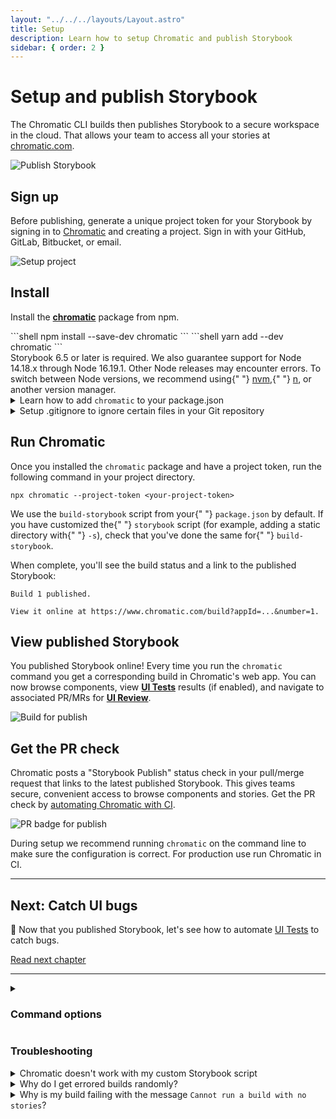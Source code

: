 ```yaml
---
layout: "../../../layouts/Layout.astro"
title: Setup
description: Learn how to setup Chromatic and publish Storybook
sidebar: { order: 2 }
---
```



# Setup and publish Storybook

The Chromatic CLI builds then publishes Storybook to a secure workspace in the cloud. That allows your team to access all your stories at [chromatic.com](https://www.chromatic.com/start).

![Publish Storybook](../../../images/workflow-publish.png)

## Sign up

Before publishing, generate a unique project token for your Storybook by signing in to [Chromatic](https://www.chromatic.com/start) and creating a project. Sign in with your GitHub, GitLab, Bitbucket, or email.

<DemoChromaticUnlinked />

![Setup project](../../../images/setup.png)

## Install

Install the [**chromatic**](https://www.npmjs.com/package/chromatic) package from npm.

<Tabs>
  <TabItem label="npm">
  ```shell
  npm install --save-dev chromatic
  ```
  </TabItem>

  <TabItem label="yarn">
  ```shell
  yarn add --dev chromatic
  ```
  </TabItem>
</Tabs>

<div class="aside">
  Storybook 6.5 or later is required. We also guarantee support for Node 14.18.x
  through Node 16.19.1. Other Node releases may encounter errors. To switch
  between Node versions, we recommend using{" "}
  <a href="https://github.com/nvm-sh/nvm">nvm</a>,{" "}
  <a href="https://github.com/tj/n">n</a>, or another version manager.
</div>

<details>
<summary>Learn how to add <code>chromatic</code> to your package.json</summary>

The `chromatic` command will also give you the option of adding an npm script to your `package.json` so you can run future builds with `npm run chromatic/yarn chromatic`. If you want to add it manually, it should look something like:

```json
{
  "scripts": {
    "chromatic": "chromatic"
  }
}
```

The above script command will pick up your project token by reading the `CHROMATIC_PROJECT_TOKEN` environment variable. After adding the above, ensure you set `CHROMATIC_PROJECT_TOKEN` when you run builds - such as in your CI config.

If you allowed `chromatic` to add the above line, it will also have written the environment variable to your `package.json`. This environment variable can also be set via your CI config for extra privacy.

</details>

<details>
<summary>Setup .gitignore to ignore certain files in your Git repository</summary>

Running the Chromatic command may generate certain files for logging and debugging purposes. Exactly which files it generates depends on your configuration, but these entries should likely be added to your `.gitignore` file:

```
build-storybook.log
chromatic.log
chromatic-build-*.xml
chromatic-diagnostics.json
```

</details>

## Run Chromatic

Once you installed the `chromatic` package and have a project token, run the following command in your project directory.

```shell
npx chromatic --project-token <your-project-token>
```

<div class="aside">
  We use the <code>build-storybook</code> script from your{" "}
  <code>package.json</code> by default. If you have customized the{" "}
  <code>storybook</code> script (for example, adding a static directory with{" "}
  <code>-s</code>), check that you've done the same for{" "}
  <code>build-storybook</code>.
</div>

When complete, you'll see the build status and a link to the published Storybook:

```shell
Build 1 published.

View it online at https://www.chromatic.com/build?appId=...&number=1.
```

## View published Storybook

You published Storybook online! Every time you run the `chromatic` command you get a corresponding build in Chromatic's web app. You can now browse components, view [**UI Tests**](/docs/test) results (if enabled), and navigate to associated PR/MRs for [**UI Review**](/docs/review).

![Build for publish](../../../images/build-publish-only.png)

## Get the PR check

Chromatic posts a "Storybook Publish" status check in your pull/merge request that links to the latest published Storybook. This gives teams secure, convenient access to browse components and stories. Get the PR check by [automating Chromatic with CI](/docs/ci).

![PR badge for publish](../../../images/prbadge-publish.png)

<div class="aside">
  During setup we recommend running <code>chromatic</code> on the command line
  to make sure the configuration is correct. For production use run Chromatic in
  CI.
</div>

---

## Next: Catch UI bugs

📸 Now that you published Storybook, let's see how to automate [UI Tests](/docs/test) to catch bugs.

<a class="btn primary round" href="/docs/storybook/test">
  Read next chapter
</a>

---

<details>
<summary><h3 class="no-anchor">Command options</h3></summary>

If you have customized the way your Storybook runs, you may need to pass additional options to the `chromatic` command. Learn more in the [package documentation](https://github.com/chromaui/chromatic-cli#main-options).

</details>

### Troubleshooting

<TroubleshootingSetup />

<details>
<summary>Chromatic doesn't work with my custom Storybook script</summary>

We do our best to interpret your Storybook script in package.json, but you might need to pass additional options to the `chromatic` command. [Check out all the options »](/docs/cli)

</details>

<details>
<summary>Why do I get errored builds randomly?</summary>

Chromatic builds and runs Storybook flawlessly _most of the time_, but we're not perfect (we wish). Sometimes builds don't run due to rare infrastructure issues. If this happens, try to re-run the build via your CI provider. We keep track of these errors to improve the service.

</details>

<details>
<summary>Why is my build failing with the message <code>Cannot run a build with no stories</code>?</summary>

This happens if certain stories were disabled via the [`chromatic: { disable: true }`](/docs/ignoring-elements#ignore-stories) option at a higher level.

To solve this you can:

1. Remove the top-level [`chromatic: { disable: true }`](/docs/ignoring-elements#ignore-stories) option
1. Enable snapshots for specific stories
1. Run `yarn storybook-build` locally and fix the issues in your stories

</details>
